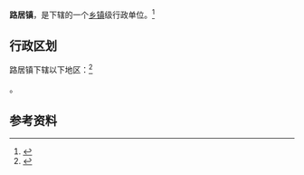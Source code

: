 {{中国乡级行政区|53/04/21/104/000}}

'''路居镇'''，是{{PRC admin/fullname|53/04/21/104/000|3}}下辖的一个[[乡镇|乡镇]]级行政单位。<ref>{{PRC admin/ref sgc|{{PRC admin/parent|53/04/21/104/000}}}}</ref>

== 行政区划 ==

路居镇下辖以下地区：<ref>{{PRC admin/ref sgc|53/04/21/104/000}}</ref>

{{PRC admin/children|53/04/21/104/000}}。

== 参考资料 ==

{{reflist}}

{{行政区划小作品}}
{{PRC admin/navcat|53/04/21/104/000}}